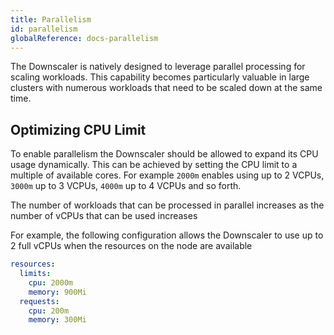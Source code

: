 ```yaml
---
title: Parallelism
id: parallelism
globalReference: docs-parallelism
---
```


The Downscaler is natively designed to leverage parallel processing for scaling workloads. This capability becomes
particularly valuable in large clusters with numerous workloads that need to be scaled down at the same time.

## Optimizing CPU Limit

To enable parallelism the Downscaler should be allowed to expand its CPU usage dynamically.
This can be achieved by setting the CPU limit to a multiple of available cores. For example `2000m` enables using up to
2 VCPUs, `3000m` up to 3 VCPUs, `4000m` up to 4 VCPUs and so forth.

The number of workloads that can be processed in parallel increases as the number of vCPUs that can be used increases

For example, the following configuration allows the Downscaler to use up to 2 full vCPUs when the resources on the node
are available

```yaml
resources:
  limits:
    cpu: 2000m
    memory: 900Mi
  requests:
    cpu: 200m
    memory: 300Mi
```




